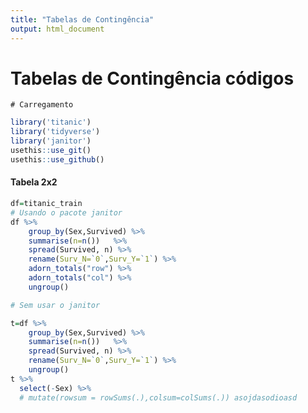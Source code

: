 ```yaml
---
title: "Tabelas de Contingência"
output: html_document
---
```

# Tabelas de Contingência códigos
`# Carregamento `
```r
library('titanic')
library('tidyverse')
library('janitor')
usethis::use_git()
usethis::use_github()


```
#### Tabela 2x2


```r
df=titanic_train
# Usando o pacote janitor
df %>%
    group_by(Sex,Survived) %>% 
    summarise(n=n())   %>% 
    spread(Survived, n) %>% 
    rename(Surv_N=`0`,Surv_Y=`1`) %>% 
    adorn_totals("row") %>% 
    adorn_totals("col") %>%
    ungroup() 

# Sem usar o janitor

t=df %>%
    group_by(Sex,Survived) %>% 
    summarise(n=n())   %>% 
    spread(Survived, n) %>% 
    rename(Surv_N=`0`,Surv_Y=`1`) %>% 
    ungroup() 
t %>% 
  select(-Sex) %>% 
  # mutate(rowsum = rowSums(.),colsum=colSums(.)) asojdasodioasd
  

   
```

